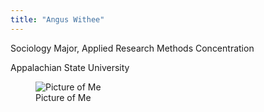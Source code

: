 ```yaml
---
title: "Angus Withee"
---
```


Sociology Major, Applied Research Methods Concentration

Appalachian State University

![Picture of Me](https://github.com/anguswithee/anguswithee.github.io/blob/main/unnamed.jpg?raw=true)




